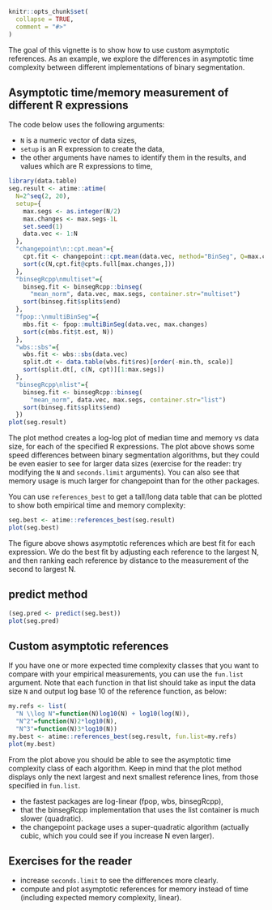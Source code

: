 <!--
%\VignetteEngine{knitr::knitr}
%\VignetteIndexEntry{Custom References}
-->

```r
knitr::opts_chunk$set(
  collapse = TRUE,
  comment = "#>"
)
```

The goal of this vignette is to show how to use custom asymptotic
references. As an example, we explore the differences in asymptotic
time complexity between different implementations of binary
segmentation.

## Asymptotic time/memory measurement of different R expressions

The code below uses the following arguments:

* `N` is a numeric vector of data sizes,
* `setup` is an R expression to create the data,
* the other arguments have names to identify them in the results, and
  values which are R expressions to time,

```r
library(data.table)
seg.result <- atime::atime(
  N=2^seq(2, 20),
  setup={
    max.segs <- as.integer(N/2)
    max.changes <- max.segs-1L
    set.seed(1)
    data.vec <- 1:N
  },
  "changepoint\n::cpt.mean"={
    cpt.fit <- changepoint::cpt.mean(data.vec, method="BinSeg", Q=max.changes)
    sort(c(N,cpt.fit@cpts.full[max.changes,]))
  },
  "binsegRcpp\nmultiset"={
    binseg.fit <- binsegRcpp::binseg(
      "mean_norm", data.vec, max.segs, container.str="multiset")
    sort(binseg.fit$splits$end)
  },
  "fpop::\nmultiBinSeg"={
    mbs.fit <- fpop::multiBinSeg(data.vec, max.changes)
    sort(c(mbs.fit$t.est, N))
  },
  "wbs::sbs"={
    wbs.fit <- wbs::sbs(data.vec)
    split.dt <- data.table(wbs.fit$res)[order(-min.th, scale)]
    sort(split.dt[, c(N, cpt)][1:max.segs])
  },
  "binsegRcpp\nlist"={
    binseg.fit <- binsegRcpp::binseg(
      "mean_norm", data.vec, max.segs, container.str="list")
    sort(binseg.fit$splits$end)
  })
plot(seg.result)
```

The plot method creates a log-log plot of median time and memory vs
data size, for each of the specified R expressions. 
The plot above shows some speed differences between binary
segmentation algorithms, but they could be even easier to see for
larger data sizes (exercise for the reader: try modifying the `N` and
`seconds.limit` arguments). You can also see that memory usage is much
larger for changepoint than for the other packages.

You can use
`references_best` to get a tall/long data table that can be plotted to
show both empirical time and memory complexity:

```r
seg.best <- atime::references_best(seg.result)
plot(seg.best)
```

The figure above shows asymptotic references which are best fit for
each expression. We do the best fit by adjusting each reference to the
largest N, and then ranking each reference by distance to the
measurement of the second to largest N.

## predict method

```r
(seg.pred <- predict(seg.best))
plot(seg.pred)
```

## Custom asymptotic references

If you have one or more expected time complexity classes that you want
to compare with your empirical measurements, you can use the
`fun.list` argument. Note that each function in that list should take
as input the data size `N` and output log base 10 of the reference
function, as below:

```r
my.refs <- list(
  "N \\log N"=function(N)log10(N) + log10(log(N)),
  "N^2"=function(N)2*log10(N),
  "N^3"=function(N)3*log10(N))
my.best <- atime::references_best(seg.result, fun.list=my.refs)
plot(my.best)
```

From the plot above you should be able to see the asymptotic time
complexity class of each algorithm. Keep in mind that the plot method
displays only the next largest and next smallest reference lines, from those specified in `fun.list`.

* the fastest packages are log-linear (fpop, wbs, binsegRcpp), 
* that the binsegRcpp implementation that uses the list container is
  much slower (quadratic).
* the changepoint package uses a super-quadratic algorithm (actually
  cubic, which you could see if you increase N even larger).

## Exercises for the reader

* increase `seconds.limit` to see the differences more clearly.
* compute and plot asymptotic references for memory instead of time
  (including expected memory complexity, linear).
